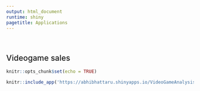 ```yaml
---
output: html_document
runtime: shiny
pagetitle: Applications
---
```


<br>
```{=html}
<style>
  h2{
font-weight: 500;
  }
</style>
<h2>Videogame sales</h2>
  
```  
```r
knitr::opts_chunk$set(echo = TRUE)
```
```r
knitr::include_app('https://abhibhattaru.shinyapps.io/VideoGameAnalysis/', height = '1000px')
```
